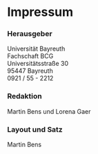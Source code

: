 # Impressum

### Herausgeber {-}

Universität Bayreuth<br>
Fachschaft BCG<br>
Universitätsstraße 30<br>
95447 Bayreuth<br>
0921 / 55 - 2212

### Redaktion {-}

Martin Bens und Lorena Gaer

### Layout und Satz {-}

Martin Bens